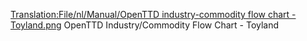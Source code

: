 [[Translation:File/nl/Manual/OpenTTD industry-commodity flow chart - Toyland.png]]
OpenTTD Industry/Commodity Flow Chart - Toyland